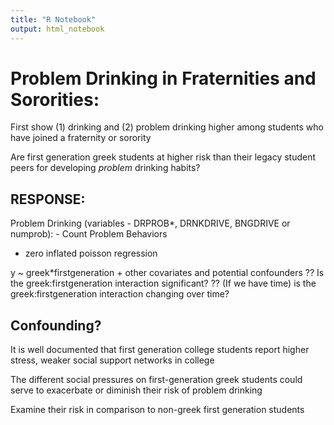 ```yaml
---
title: "R Notebook"
output: html_notebook
---
```


# Problem Drinking in Fraternities and Sororities: 

First show (1) drinking and (2) problem drinking higher among students who have joined a fraternity or sorority

Are first generation greek students at higher risk than their legacy student peers for developing *problem* drinking habits?


## RESPONSE:
Problem Drinking (variables - DRPROB*, DRNKDRIVE, BNGDRIVE or numprob):
- Count Problem Behaviors

- zero inflated poisson regression

y ~ greek*firstgeneration + other covariates and potential confounders
?? Is the greek:firstgeneration interaction significant?
?? (If we have time) is the greek:firstgeneration interaction changing over time?


## Confounding?
It is well documented that first generation college students report higher stress, weaker social support networks in college

The different social pressures on first-generation greek students could serve to exacerbate or diminish their risk of problem drinking

Examine their risk in comparison to non-greek first generation students

